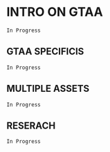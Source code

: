 # INTRO ON GTAA {-} 

`In Progress`

## GTAA SPECIFICIS

`In Progress`

## MULTIPLE ASSETS  

`In Progress`

## RESERACH

`In Progress`


